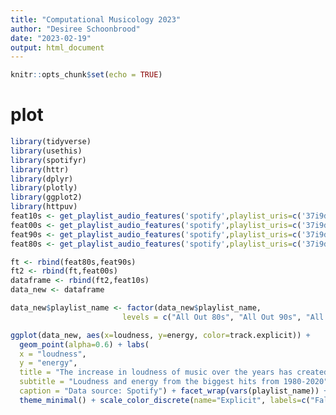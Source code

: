 ```yaml
---
title: "Computational Musicology 2023"
author: "Desiree Schoonbrood"
date: "2023-02-19"
output: html_document
---
```


```r
knitr::opts_chunk$set(echo = TRUE)
```

# plot
```r
library(tidyverse)
library(usethis)
library(spotifyr)
library(httr)
library(dplyr)
library(plotly)
library(ggplot2)
library(httpuv)
feat10s <- get_playlist_audio_features('spotify',playlist_uris=c('37i9dQZF1DX5Ejj0EkURtP?si=1546e87d237f4331'))
feat00s <- get_playlist_audio_features('spotify',playlist_uris=c('37i9dQZF1DX4o1oenSJRJd?si=d473cc8687174041'))
feat90s <- get_playlist_audio_features('spotify',playlist_uris=c('37i9dQZF1DXbTxeAdrVG2l?si=8b8ef99d5f994ec1'))
feat80s <- get_playlist_audio_features('spotify',playlist_uris=c('37i9dQZF1DX4UtSsGT1Sbe?si=d5efcf8d8b4d4a8e'))

ft <- rbind(feat80s,feat90s)
ft2 <- rbind(ft,feat00s)
dataframe <- rbind(ft2,feat10s)
data_new <- dataframe                            

data_new$playlist_name <- factor(data_new$playlist_name,      
                         levels = c("All Out 80s", "All Out 90s", "All Out 2000s", "All Out 2010s"))

ggplot(data_new, aes(x=loudness, y=energy, color=track.explicit)) + 
  geom_point(alpha=0.6) + labs(
  x = "loudness",
  y = "energy",
  title = "The increase in loudness of music over the years has created more energetic hits",
  subtitle = "Loudness and energy from the biggest hits from 1980-2020",
  caption = "Data source: Spotify") + facet_wrap(vars(playlist_name)) + 
  theme_minimal() + scale_color_discrete(name="Explicit", labels=c("False", "True"))
```


